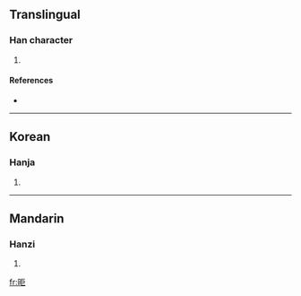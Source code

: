 ==Translingual==

===Han character===
{{Han char|rn=72|rad=日|as=05|sn=9|four=|canj=日尸尸 (ASS)}}

# {{defn|Han|sort=日05}}

====References====
* {{Han ref|kx=0492.160|dkj=13831|dj=0855.160|hdz=21489.050|uh=661B|ud=26139}}

----

==Korean==

===Hanja===
{{ko-hanja|hangeul=거|eumhun=|rv=geo|mr=kŏ|y=ke}}

# {{defn|Korean}}

----

==Mandarin==

===Hanzi===
{{cmn-hanzi|pin=[[jù]] ([[ju4]])|wg=chü<sup>4</sup>}}

# {{defn|Mandarin}}

[[fr:昛]]